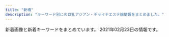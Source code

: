 ```yaml
---
title: "新橋"
description: "キーワード別にの巨乳アジアン・チャイナエステ嬢情報をまとめました。"
---
```


新着画像と新着キーワードをまとめています。
2021年02月23日の情報です。

<DmmAffiliateIns />
<KeywordTable
  shops={
    [
    {
        "img_links": [
            "http://romantic-est.com/images/cg05.jpg",
            "http://romantic-est.com/images/cg01.jpg",
            "http://romantic-est.com/images/sys02.jpg",
            "http://romantic-est.com/images/sys01.jpg",
            "http://romantic-est.com/images/cg02.jpg",
            "http://romantic-est.com/images/trigger.jpg",
            "http://romantic-est.com/images/cg032.jpg",
            "http://romantic-est.com/images/con03.jpg",
            "http://romantic-est.com/images/mainvisual_01.jpg",
            "http://romantic-est.com/images/icon_new.png",
            "http://romantic-est.com/images/cg021.jpg",
            "http://romantic-est.com/images/cg06.jpg",
            "http://romantic-est.com/images/cg04.jpg",
            "http://romantic-est.com/images/cg031.jpg",
            "http://romantic-est.com/images/sw_home.png",
            "http://romantic-est.com/images/mainvisual_01_s.jpg",
            "http://romantic-est.com/images/cg011.jpg",
            "http://romantic-est.com/images/sys03.jpg",
            "http://romantic-est.com/images/cg03.jpg",
            "http://romantic-est.com/images/mainvisual_02.jpg",
            "http://romantic-est.com/images/cg041.jpg",
            "http://romantic-est.com/images/req_03.jpg",
            "http://romantic-est.com/images/head_interior.jpg",
            "http://romantic-est.com/images/head_therapist.jpg",
            "http://romantic-est.com/images/mainvisual_02_s.jpg",
            "http://romantic-est.com/images/con01.jpg",
            "http://romantic-est.com/images/con02.jpg",
            "http://romantic-est.com/images/sw_tel.png"
        ],
        "keywords": {},
        "station": "JR\u65b0\u6a4b\u99c5\u70cf\u68ee\u53e3",
        "url": "http://romantic-est.com/",
        "name": "\u30a2\u30ea\u30b9 Aroma \u65b0\u6a4b\u5e97"
    },
    {
        "keywords": {
            "84": 8,
            "86": 20,
            "88": 2,
            "90": 7,
            "85": 13,
            "\u80f8": 1
        },
        "url": "http://es-leon.link/",
        "name": "LEON",
        "station": "JR\u65b0\u6a4b\u99c5\u70cf\u68ee\u53e3",
        "img_links": [
            "http://es-leon.link/images/guide2.png",
            "http://es-leon.link/images/lineline.png",
            "http://es-leon.link/photos/sites/45/2021/01/2021012715354091.jpg",
            "http://es-leon.link/images/img_info.jpg",
            "http://es-leon.link/photos/sites/45/2020/10/2020102507503499.jpg",
            "http://es-leon.link/photos/sites/45/2020/10/2020100103205050.jpg",
            "http://es-leon.link/photos/sites/45/2021/01/2021010815022674.jpg",
            "http://es-leon.link/photos/sites/45/2021/02/202102041538347.jpg",
            "http://es-leon.link/photos/sites/45/2021/02/2021020501101626.jpg",
            "http://es-leon.link/images/slider04.jpg",
            "http://es-leon.link/photos/sites/45/2020/10/202010010328436.jpg",
            "http://es-leon.link/images/pagetop.jpg",
            "http://es-leon.link/photos/sites/45/2020/10/2020102507510838.jpg",
            "http://es-leon.link/photos/sites/45/2020/11/2020110919593136.jpg",
            "http://es-leon.link/images/nav_link03_no.png",
            "http://es-leon.link/photos/sites/45/2020/10/2020100103240526.jpg",
            "http://es-leon.link/photos/sites/45/2021/02/2021020501134964.jpg",
            "http://es-leon.link/photos/sites/45/2021/02/2021020501094315.jpg",
            "http://es-leon.link/photos/sites/45/2021/01/2021010815020621.jpg",
            "http://es-leon.link/photos/sites/45/2020/10/2020101318404076.jpg",
            "http://es-leon.link/images/slider03.jpg",
            "http://es-leon.link/images/nav_link04_no.png",
            "http://es-leon.link/photos/sites/45/2021/02/2021021014235421.jpg",
            "http://es-leon.link/photos/sites/45/2020/11/2020110919573849.jpg",
            "http://es-leon.link/photos/sites/45/2021/02/2021022305350471.jpg",
            "http://es-leon.link/images/slider01.jpg",
            "http://es-leon.link/photos/sites/45/2020/10/2020101318294854.jpg",
            "http://es-leon.link/photos/sites/45/2021/01/2021012715504278.jpg",
            "http://es-leon.link/images/guide4.jpg",
            "http://es-leon.link/photos/sites/45/2021/01/2021012704390070.jpg",
            "http://es-leon.link/photos/sites/45/2021/02/2021020501152788.jpg",
            "http://es-leon.link/images/guide1.png",
            "http://es-leon.link/images/guide7.jpg",
            "http://es-leon.link/images/header.png",
            "http://es-leon.link/photos/sites/45/2021/02/2021022104363398.jpg",
            "http://es-leon.link/photos/sites/45/2020/10/2020101205422328.jpg",
            "http://es-leon.link/photos/sites/45/2021/02/2021020415381681.jpg",
            "http://es-leon.link/photos/sites/45/2020/10/2020102507501385.jpg",
            "http://es-leon.link/photos/sites/45/2020/10/2020101318405051.jpg",
            "http://es-leon.link/photos/sites/45/2020/11/2020110919590942.jpg",
            "http://es-leon.link/photos/sites/45/2021/01/2021013015574893.jpg",
            "http://es-leon.link/photos/sites/45/2020/10/2020101205420372.jpg",
            "http://es-leon.link/photos/sites/45/2020/10/2020100103284496.jpg",
            "http://es-leon.link/photos/sites/45/2021/02/2021020501110069.jpg",
            "http://es-leon.link/photos/sites/45/2020/10/2020101205424345.jpg",
            "http://es-leon.link/photos/sites/45/2021/02/2021021420105484.jpg",
            "http://es-leon.link/photos/sites/45/2021/02/2021021221211099.jpg",
            "http://es-leon.link/images/nav_link07_no.png",
            "http://es-leon.link/photos/sites/45/2021/01/2021013016413450.jpg",
            "http://es-leon.link/images/profile.png",
            "http://es-leon.link/images/slider00.jpg",
            "http://es-leon.link/photos/sites/45/2021/02/2021021702511831.jpg",
            "http://es-leon.link/photos/sites/45/2020/10/2020100103240520.jpg",
            "http://es-leon.link/photos/sites/45/2020/10/2020102507495672.jpg",
            "http://es-leon.link/photos/sites/45/2021/02/2021021014143053.jpg",
            "http://es-leon.link/photos/sites/45/2020/11/2020110919583922.jpg",
            "http://es-leon.link/photos/sites/45/2021/01/202101191348045.jpg",
            "http://es-leon.link/photos/sites/45/2021/01/2021012518580693.jpg",
            "http://es-leon.link/images/guide2.jpg",
            "http://es-leon.link/images/guide8.jpg",
            "http://es-leon.link/photos/sites/45/2020/10/2020101318300043.jpg",
            "http://es-leon.link/photos/sites/45/2020/10/2020101318402898.jpg",
            "http://es-leon.link/photos/sites/45/2021/02/202102101425157.jpg",
            "http://es-leon.link/photos/sites/45/2021/02/2021020415385687.jpg",
            "http://es-leon.link/images/guide5.jpg",
            "http://es-leon.link/images/slider02.jpg",
            "http://es-leon.link/photos/sites/45/2021/02/2021021420101999.jpg",
            "http://es-leon.link/photos/sites/45/2020/10/2020101404192576.jpg",
            "http://es-leon.link/images/guide3.jpg",
            "http://es-leon.link/images/guide1.jpg",
            "http://es-leon.link/images/card.png",
            "http://es-leon.link/photos/sites/45/2020/11/2020111904152242.jpg",
            "http://es-leon.link/photos/sites/45/2020/10/2020100103205186.jpg",
            "http://es-leon.link/photos/sites/45/2020/10/2020100103205130.jpg",
            "http://es-leon.link/images/nav_link02_no.png",
            "http://es-leon.link/photos/sites/45/2020/10/2020100103034891.jpg",
            "http://es-leon.link/images/qr.png",
            "http://es-leon.link/images/guide6.jpg",
            "http://es-leon.link/images/nav_link05_no.png",
            "http://es-leon.link/images/nav_link06_no.png",
            "http://es-leon.link/photos/sites/45/2021/02/2021021918385811.jpg",
            "http://es-leon.link/images/nav_link01_no.png",
            "http://es-leon.link/photos/sites/45/2020/10/2020102507504664.jpg",
            "http://es-leon.link/photos/sites/45/2020/11/2020110919595348.jpg",
            "http://es-leon.link/photos/sites/45/2021/02/2021021420094924.jpg"
        ]
    },
    {
        "url": "http://kokoro-spa.info/",
        "img_links": [
            "http://kokoro-spa.info/img/ttl_info.png",
            "http://kokoro-spa.info/img/shop/no-pic.jpg",
            "http://kokoro-spa.info/img/ttl_news.png",
            "http://kokoro-spa.info/img/pickup.jpg",
            "http://kokoro-spa.info/img/qrcode.png",
            "http://kokoro-spa.info/img/shop/kanban.jpg",
            "http://kokoro-spa.info/img/slider/2.jpg"
        ],
        "keywords": {},
        "station": "JR\u65b0\u6a4b\u99c5\u70cf\u68ee\u53e3",
        "name": "\u672a\u6765"
    },
    {
        "url": "https://aroma-queen.work/",
        "station": "JR\u65b0\u6a4b\u99c5\u70cf\u68ee\u53e3",
        "keywords": {
            "\u30bb\u30af\u30b7\u30fc": 1,
            "F": 1,
            "\u80f8": 2,
            "D": 5,
            "E": 6,
            "\u4e73": 3
        },
        "name": "Aroma Coco8",
        "img_links": [
            "https://aroma-queen.work/images/st/st_kiki_1.jpg",
            "https://aroma-queen.work/images/st/st_mai_1.jpg",
            "https://aroma-queen.work/images/st/st_joy.jpg",
            "https://aroma-queen.work/images/st/st_ami_2.jpg",
            "https://aroma-queen.work/images/week_campaign.jpg",
            "https://aroma-queen.work/images/st/st_kei.jpg",
            "https://aroma-queen.work/images/st/st_14_1.jpg",
            "https://aroma-queen.work/images/st/st_ryuu_2.jpg",
            "https://aroma-queen.work/images/st/st_rinda_6.jpg",
            "https://aroma-queen.work/images/st/st_rei.jpg",
            "https://aroma-queen.work/images/top2.png",
            "https://aroma-queen.work/images/st/st_emi_1.jpg",
            "https://aroma-queen.work/images/st/st_get_3.jpg",
            "https://aroma-queen.work/images/st/st_kou2.jpg",
            "https://aroma-queen.work/images/st/st_sofea_2.jpg",
            "https://aroma-queen.work/images/st/st_aiko_1.jpg",
            "https://aroma-queen.work/images/st/st_rinda_2.jpg",
            "https://aroma-queen.work/images/st/st_chiba_2.jpg",
            "https://aroma-queen.work/images/st/st_jasmine_1.jpg",
            "https://aroma-queen.work/images/st/st_bibi_2.jpg",
            "https://aroma-queen.work/images/st/st_jj_1.jpg",
            "https://aroma-queen.work/images/st/st_mayumi_1.jpg",
            "https://aroma-queen.work/images/st/st_koko.jpg",
            "https://aroma-queen.work/images/st/st_get_1.jpg",
            "https://aroma-queen.work/images/st/st_7_1.jpg",
            "https://aroma-queen.work/images/st/st_dan_1.jpg",
            "https://aroma-queen.work/images/st/st_minto_1.jpg",
            "https://aroma-queen.work/images/st/st_ai1.jpg",
            "https://aroma-queen.work/images/st/st_kiki2.jpg",
            "https://aroma-queen.work/images/st/st_20.jpg",
            "https://aroma-queen.work/images/st/st_cindy.jpg",
            "https://aroma-queen.work/images/st/st_yuri.jpg",
            "https://aroma-queen.work/images/st/st_aiko_2.jpg",
            "https://aroma-queen.work/images/st/st_nuna3.jpg",
            "https://aroma-queen.work/images/st/st_21.jpg",
            "https://aroma-queen.work/images/st/st_jenny2.jpg",
            "https://aroma-queen.work/images/st/st_cake_1.jpg",
            "https://aroma-queen.work/images/st/st_honey_1.jpg",
            "https://aroma-queen.work/images/st/st_rei_2.jpg",
            "https://aroma-queen.work/images/st/st_bibi.jpg",
            "https://aroma-queen.work/images/st/st_mimi_1.jpg",
            "https://aroma-queen.work/images/st/st_yuyu.jpg",
            "https://aroma-queen.work/images/st/st_eri.jpg",
            "https://aroma-queen.work/images/st/st_pink_3.jpg",
            "https://aroma-queen.work/images/st/st_jenny.jpg",
            "https://aroma-queen.work/images/st/st_lucy_3.jpg",
            "https://aroma-queen.work/images/st/st_.jpg",
            "https://aroma-queen.work/images/st/st_saya_0.jpg",
            "https://aroma-queen.work/images/st/st_sasa_3.jpg",
            "https://aroma-queen.work/images/st/st_5_3.jpg",
            "https://aroma-queen.work/images/st/st_saya_1.jpg",
            "https://aroma-queen.work/images/st/st_nina_3.jpg",
            "https://aroma-queen.work/images/st/st_nana_1.jpg",
            "https://aroma-queen.work/images/st/st_ou_2.jpg",
            "https://aroma-queen.work/images/st/st_min_4.jpg",
            "https://aroma-queen.work/images/st/st_25.jpg",
            "https://aroma-queen.work/images/st/st_sakura_1.jpg",
            "https://aroma-queen.work/images/st/st_17.jpg",
            "https://aroma-queen.work/images/st/st_kaori_2.jpg",
            "https://aroma-queen.work/images/st/st_13.jpg",
            "https://aroma-queen.work/images/st/st_anan.jpg",
            "https://aroma-queen.work/images/st/st_aya_1.jpg",
            "https://aroma-queen.work/images/st/st_16_1.jpg",
            "https://aroma-queen.work/images/st/st_hara3.jpg",
            "https://aroma-queen.work/images/st/st_angel_3.jpg",
            "https://aroma-queen.work/images/st/st_aya.jpg",
            "https://aroma-queen.work/images/st/st_rei_1.jpg",
            "https://aroma-queen.work/images/st/st_5_2.jpg",
            "https://aroma-queen.work/images/st/st_yuri_2.jpg",
            "https://aroma-queen.work/images/st/st_maya_1.jpg",
            "https://aroma-queen.work/images/st/st_pink_1.jpg",
            "https://aroma-queen.work/images/st/st_shizuka_1.jpg",
            "https://aroma-queen.work/images/st/st_risa_1.jpg",
            "https://aroma-queen.work/images/st/st_rinda_1.jpg",
            "https://aroma-queen.work/images/st/st_coco_1.jpg",
            "https://aroma-queen.work/images/st/st_ai.jpg",
            "https://aroma-queen.work/images/st/st_sayuri_2.jpg",
            "https://aroma-queen.work/images/st/st_mirror_2.jpg",
            "https://aroma-queen.work/images/st/st_rena_2.jpg",
            "https://aroma-queen.work/images/st/st_emi.jpg",
            "https://aroma-queen.work/images/st/st_18.jpg",
            "https://aroma-queen.work/images/st/st_kaori_1.jpg",
            "https://aroma-queen.work/images/st/st_yuri_3.jpg",
            "https://aroma-queen.work/images/st/st_huxa.jpg",
            "https://aroma-queen.work/images/st/st_bibi_1.jpg",
            "https://aroma-queen.work/images/st/st_gei.jpg",
            "https://aroma-queen.work/images/st/st_joy_1.jpg",
            "https://aroma-queen.work/images/st/st_hara.jpg",
            "https://aroma-queen.work/images/st/st_hana_2.jpg",
            "https://aroma-queen.work/images/st/st_angel_2.jpg",
            "https://aroma-queen.work/images/st/st_sayuri_1.jpg",
            "https://aroma-queen.work/images/st/st_aigo.jpg",
            "https://aroma-queen.work/images/st/st_pink_2.jpg",
            "https://aroma-queen.work/images/st/st_mayumi_2.jpg",
            "https://aroma-queen.work/images/st/st_hana_1.jpg",
            "https://aroma-queen.work/images/st/st_koko_1.jpg",
            "https://aroma-queen.work/images/st/st_kou1.jpg",
            "https://aroma-queen.work/images/st/st_saya_2.jpg",
            "https://aroma-queen.work/images/st/st_chiba_1.jpg",
            "https://aroma-queen.work/images/st/st_jerry.jpg",
            "https://aroma-queen.work/images/top_campaign_spring.jpg",
            "https://aroma-queen.work/images/st/st_19.jpg",
            "https://aroma-queen.work/images/st/st_nan.jpg",
            "https://aroma-queen.work/images/top_campaign_dec.jpg",
            "https://aroma-queen.work/images/st/st_chiba_4.jpg",
            "https://aroma-queen.work/images/st/st_nuna.jpg",
            "https://aroma-queen.work/images/st/st_hara2.jpg",
            "https://aroma-queen.work/images/st/st_22.jpg",
            "https://aroma-queen.work/images/st/st_ai_1.jpg",
            "https://aroma-queen.work/images/st/st_min_2.jpg",
            "https://aroma-queen.work/images/st/st_koy_2.jpg",
            "https://aroma-queen.work/images/st/st_rei_3.jpg",
            "https://aroma-queen.work/images/st/st_dan_2.jpg",
            "https://aroma-queen.work/images/st/st_four1.jpg",
            "https://aroma-queen.work/images/st/st_10_1.jpg",
            "https://aroma-queen.work/images/st/st_nori.jpg",
            "https://aroma-queen.work/images/st/st_ou_1.jpg",
            "https://aroma-queen.work/images/st/st_party_2.jpg",
            "https://aroma-queen.work/images/st/st_nami_1.jpg",
            "https://aroma-queen.work/images/st/st_mirror_3.jpg",
            "https://aroma-queen.work/images/st/st_5_1.jpg",
            "https://aroma-queen.work/images/st/st_joy_2.jpg",
            "https://aroma-queen.work/images/top.png",
            "https://aroma-queen.work/images/st/st_ou_3.jpg"
        ]
    },
    {
        "station": "JR\u7530\u753a\u99c5\u897f\u53e3",
        "img_links": [
            "http://shiawase.mssg.jp/images/top/top_02.jpg",
            "http://shiawase.mssg.jp/images/gallery/gallery_top.jpg",
            "http://shiawase.mssg.jp/images/system/syatem_302.jpg",
            "http://shiawase.mssg.jp/images/gallery/gallery_402.jpg",
            "http://shiawase.mssg.jp/images/gallery/gallery_101.jpg",
            "http://shiawase.mssg.jp/images/gallery/gallery_404.jpg",
            "http://shiawase.mssg.jp/images/staff/sta_0z4.jpg",
            "http://shiawase.mssg.jp/images/staff_image/staff_d06.jpg",
            "http://shiawase.mssg.jp/images/top/top_04.jpg",
            "http://shiawase.mssg.jp/images/staff_image/staff_d04b.jpg",
            "http://shiawase.mssg.jp/images/staff_one/staff_one_02.jpg",
            "http://shiawase.mssg.jp/images/staff_image/staff_d01a.jpg",
            "http://shiawase.mssg.jp/images/staff_one/staff_one_04.jpg",
            "http://shiawase.mssg.jp/images/staff/sta_0z12.jpg",
            "http://shiawase.mssg.jp/images/home/top_qp.jpg",
            "http://shiawase.mssg.jp/images/staff_one/staff_one_01.jpg",
            "http://shiawase.mssg.jp/images/staff_image/staff_d02.jpg",
            "http://shiawase.mssg.jp/images/top/top_03.jpg",
            "http://shiawase.mssg.jp/images/gallery/gallery_104.jpg",
            "http://shiawase.mssg.jp/images/staff_image/staff_d08b.jpg",
            "http://shiawase.mssg.jp/images/top/top_01.jpg",
            "http://shiawase.mssg.jp/images/system/syatem_303.jpg",
            "http://shiawase.mssg.jp/images/staff_image/staff_d03.jpg",
            "http://shiawase.mssg.jp/images/home/index_03.jpg",
            "http://shiawase.mssg.jp/images/home/index_04.jpg",
            "http://shiawase.mssg.jp/images/staff/sta_0z9.jpg",
            "http://shiawase.mssg.jp/images/staff_image/staff_d01b.jpg",
            "http://shiawase.mssg.jp/images/gallery/gallery_401.jpg",
            "http://shiawase.mssg.jp/images/staff_image/staff_d07.jpg",
            "http://shiawase.mssg.jp/images/staff/sta_06.jpg",
            "http://shiawase.mssg.jp/images/home/index_qup.jpg",
            "http://shiawase.mssg.jp/images/home/index_page_top.jpg",
            "http://shiawase.mssg.jp/images/gallery/gallery_103.jpg",
            "http://shiawase.mssg.jp/images/staff/sta_023.jpg",
            "http://shiawase.mssg.jp/images/staff_one/staff_one_03.jpg",
            "http://shiawase.mssg.jp/images/staff_image/staff_d05b.jpg",
            "http://shiawase.mssg.jp/images/staff/sta_01.jpg",
            "http://shiawase.mssg.jp/images/staff/sta_0z2.jpg",
            "http://shiawase.mssg.jp/images/staff/sta_03.jpg",
            "http://shiawase.mssg.jp/images/gallery/gallery_102.jpg",
            "http://shiawase.mssg.jp/images/staff/sta_08.jpg",
            "http://shiawase.mssg.jp/images/staff/sta_04.jpg",
            "http://shiawase.mssg.jp/images/staff/sta_021.jpg",
            "http://shiawase.mssg.jp/images/staff_one/staff_one_05.jpg",
            "http://shiawase.mssg.jp/images/staff_image/staff_d05a.jpg",
            "http://shiawase.mssg.jp/images/staff_image/staff_d04c.jpg",
            "http://shiawase.mssg.jp/images/home/QR.png",
            "http://shiawase.mssg.jp/images/staff_one/staff_one_07.png",
            "http://shiawase.mssg.jp/images/staff_image/staff_d08a.jpg",
            "http://shiawase.mssg.jp/images/top/top_08.png",
            "http://shiawase.mssg.jp/images/staff/staff_top.jpg",
            "http://shiawase.mssg.jp/images/gallery/gallery_403.jpg",
            "http://shiawase.mssg.jp/images/home/index_tel.jpg",
            "http://shiawase.mssg.jp/images/staff/sta_010.jpg",
            "http://shiawase.mssg.jp/images/top/top_06.jpg",
            "http://shiawase.mssg.jp/images/system/syatem_301.jpg",
            "http://shiawase.mssg.jp/images/top/top_05.jpg",
            "http://shiawase.mssg.jp/images/staff_image/staff_d02b.jpg",
            "http://shiawase.mssg.jp/images/staff_one/staff_one_08.png",
            "http://shiawase.mssg.jp/images/staff/sta_0z8.jpg",
            "http://shiawase.mssg.jp/images/staff_one/staff_one_top.jpg",
            "http://shiawase.mssg.jp/images/gallery/gallery_01.jpg",
            "http://shiawase.mssg.jp/images/staff_image/staff_d04.jpg"
        ],
        "url": "http://shiawase.mssg.jp/",
        "name": "\u3057\u3042\u308f\u305b\uff5eSHIAWASE\uff5e",
        "keywords": {}
    },
    {
        "keywords": {
            "C": 15,
            "D": 38,
            "E": 8
        },
        "url": "https://hamamatsucho-mensesthe.net/",
        "img_links": [
            "https://hamamatsucho-mensesthe.net/wp/wp-content/uploads/2019/10/eri-150x150.jpg",
            "https://hamamatsucho-mensesthe.net/wp/wp-content/uploads/2019/07/587590BB-96D0-4887-BE26-3B1413FF7283-150x150.jpeg",
            "https://hamamatsucho-mensesthe.net/wp/wp-content/uploads/2020/10/aki-150x150.jpg",
            "https://hamamatsucho-mensesthe.net/icon/google_plus.png",
            "https://hamamatsucho-mensesthe.net/staff/top/mitsuki-s1.jpg",
            "https://hamamatsucho-mensesthe.net/wp/wp-content/uploads/2020/02/stand-by.jpg",
            "https://hamamatsucho-mensesthe.net/wp/icon/line.png",
            "https://hamamatsucho-mensesthe.net/wp/icon/twitter.png",
            "https://hamamatsucho-mensesthe.net/wp/wp-content/uploads/2020/01/emi-l1.jpg",
            "https://hamamatsucho-mensesthe.net/wp/icon/facebook.png",
            "https://hamamatsucho-mensesthe.net/images/footer-r.png",
            "https://hamamatsucho-mensesthe.net/wp/wp-content/uploads/2021/01/yuna.jpg",
            "https://hamamatsucho-mensesthe.net/icon/line.png",
            "https://hamamatsucho-mensesthe.net/wp/images/clear.png",
            "https://hamamatsucho-mensesthe.net/wp/wp-content/uploads/2020/11/urara.jpg",
            "https://hamamatsucho-mensesthe.net/icon/facebook.png",
            "https://hamamatsucho-mensesthe.net/link/mens-esthe.png",
            "https://hamamatsucho-mensesthe.net/wp/wp-content/uploads/2020/09/rin.jpg",
            "https://hamamatsucho-mensesthe.net/wp/images/top3.jpg",
            "https://hamamatsucho-mensesthe.net/room/room-l2.jpg",
            "https://hamamatsucho-mensesthe.net/wp/images/top2.jpg",
            "https://hamamatsucho-mensesthe.net/staff/top/miyu-s1.jpg",
            "https://hamamatsucho-mensesthe.net/staff/top/yuna-s1.jpg",
            "https://hamamatsucho-mensesthe.net/wp/images/mensesthe.jpg",
            "https://hamamatsucho-mensesthe.net/images/clear.png",
            "https://hamamatsucho-mensesthe.net/staff/top/nao-s1.jpg",
            "https://hamamatsucho-mensesthe.net/wp/wp-content/uploads/2020/01/nao.jpg",
            "https://hamamatsucho-mensesthe.net/icon/twitter.png",
            "https://hamamatsucho-mensesthe.net/wp/wp-content/uploads/2020/08/ayaka.jpg",
            "https://hamamatsucho-mensesthe.net/images/footer-l.png",
            "https://hamamatsucho-mensesthe.net/room/room-l4.jpg",
            "https://hamamatsucho-mensesthe.net/staff/top/aki-s1.jpg",
            "https://hamamatsucho-mensesthe.net/wp/wp-content/uploads/2019/05/rin-150x150.jpg",
            "https://hamamatsucho-mensesthe.net/room/room-l5.jpg",
            "https://hamamatsucho-mensesthe.net/wp/wp-content/uploads/2020/01/mitsuki.jpg",
            "https://hamamatsucho-mensesthe.net/wp/wp-content/uploads/2020/02/1714CAA8-3D57-4009-AB72-F5A8E6B60310.jpeg",
            "https://hamamatsucho-mensesthe.net/room/room-l6.jpg",
            "https://hamamatsucho-mensesthe.net/staff/top/ayaka-s1.jpg",
            "https://hamamatsucho-mensesthe.net/wp/icon/google_plus.png",
            "https://hamamatsucho-mensesthe.net/staff/top/emi-s1.jpg",
            "https://hamamatsucho-mensesthe.net/wp/images/top1.jpg",
            "https://hamamatsucho-mensesthe.net/staff/top/rin-s1.jpg",
            "https://hamamatsucho-mensesthe.net/wp/wp-content/uploads/2019/07/0677E994-1DBF-4E0E-AB70-7CA5C034B140-150x150.jpeg",
            "https://hamamatsucho-mensesthe.net/wp/wp-content/uploads/2020/01/misaki-l2.jpg",
            "https://hamamatsucho-mensesthe.net/room/room-l1.jpg",
            "https://hamamatsucho-mensesthe.net/images/flower.png",
            "https://hamamatsucho-mensesthe.net/room/room-l3.jpg"
        ],
        "name": "SERA",
        "station": "JR\u6d5c\u677e\u753a\u99c5\u5317\u53e3"
    },
    {
        "name": "Oriental Spa",
        "img_links": [
            "https://hamamatsucho-mensesthe.com/2017/10/08/ruru-s1.jpg",
            "https://hamamatsucho-mensesthe.com/miyuki01.png",
            "https://hamamatsucho-mensesthe.com/menu/friend.png",
            "https://hamamatsucho-mensesthe.com/button/staff.png",
            "https://hamamatsucho-mensesthe.com/room/esthe2.jpg",
            "https://hamamatsucho-mensesthe.com/staff2/wp-content/uploads/2020/11/yuyu03.png",
            "https://hamamatsucho-mensesthe.com/room/1.jpg",
            "https://hamamatsucho-mensesthe.com/images/header3.png",
            "https://hamamatsucho-mensesthe.com/menu/gallery.png",
            "https://hamamatsucho-mensesthe.com/staff2/wp-content/uploads/2020/01/ai01.png",
            "https://hamamatsucho-mensesthe.com/icon/facebook.png",
            "https://hamamatsucho-mensesthe.com/staff2/wp-content/uploads/2020/11/momo02.png",
            "https://hamamatsucho-mensesthe.com/images/footer-l.png",
            "https://hamamatsucho-mensesthe.com/images/main-sp.jpg",
            "https://hamamatsucho-mensesthe.com/menu/info.png",
            "https://hamamatsucho-mensesthe.com/staff/yoko-s1.jpg",
            "https://hamamatsucho-mensesthe.com/room/4.jpg",
            "https://hamamatsucho-mensesthe.com/images/flower.png",
            "https://hamamatsucho-mensesthe.com/2018/06/12/yoko-s1.jpg",
            "https://hamamatsucho-mensesthe.com/staff/koko-s1.jpg",
            "https://hamamatsucho-mensesthe.com/staff/arisa-s1.jpg",
            "https://hamamatsucho-mensesthe.com/staff/yuyu-l1.jpg",
            "https://hamamatsucho-mensesthe.com/images/footer-r.png",
            "https://hamamatsucho-mensesthe.com/staff2/wp-content/uploads/2019/12/nanami02-2.png",
            "https://hamamatsucho-mensesthe.com/icon/google_plus.png",
            "https://hamamatsucho-mensesthe.com/staff2/wp-content/uploads/2020/02/yaya02.png",
            "https://hamamatsucho-mensesthe.com/staff/nana-s1.jpg",
            "https://hamamatsucho-mensesthe.com/2018/03/02/anna-s1.jpg",
            "https://hamamatsucho-mensesthe.com/staff/yuyu-s1.jpg",
            "https://hamamatsucho-mensesthe.com/button/sche.png",
            "https://hamamatsucho-mensesthe.com/room/esthe3.jpg",
            "https://hamamatsucho-mensesthe.com/icon/twitter.png",
            "https://hamamatsucho-mensesthe.com/menu/home.png",
            "https://hamamatsucho-mensesthe.com/icon/line.png",
            "https://hamamatsucho-mensesthe.com/2018/06/08/hana-s2.jpg",
            "https://hamamatsucho-mensesthe.com/staff/arisa-l1.jpg",
            "https://hamamatsucho-mensesthe.com/room/esthe1.jpg",
            "https://hamamatsucho-mensesthe.com/staff2/wp-content/uploads/2019/12/yuki22-1.png",
            "https://hamamatsucho-mensesthe.com/2018/11/23/arisa-s1.jpg",
            "https://hamamatsucho-mensesthe.com/staff/yoko-l1.jpg",
            "https://hamamatsucho-mensesthe.com/room/3.jpg",
            "https://hamamatsucho-mensesthe.com/menu/sche.png",
            "https://hamamatsucho-mensesthe.com/images/main1.jpg",
            "https://hamamatsucho-mensesthe.com/staff/koko-l1.jpg",
            "https://hamamatsucho-mensesthe.com/room/2.jpg",
            "https://hamamatsucho-mensesthe.com/staff2/wp-content/uploads/2019/12/haru-1.png",
            "https://hamamatsucho-mensesthe.com/staff2/wp-content/uploads/2020/11/siruet.png",
            "https://hamamatsucho-mensesthe.com/staff/nana-l1.jpg",
            "https://hamamatsucho-mensesthe.com/kumi2.jpg",
            "https://hamamatsucho-mensesthe.com/staff2/wp-content/uploads/2021/02/ayaka01.png",
            "https://hamamatsucho-mensesthe.com/staff2/wp-content/uploads/2021/01/maki05.png",
            "https://hamamatsucho-mensesthe.com/2018/12/21/yuyu-s1.jpg",
            "https://hamamatsucho-mensesthe.com/kumi1.jpg",
            "https://hamamatsucho-mensesthe.com/images/clear.png",
            "https://hamamatsucho-mensesthe.com/button/home.png",
            "https://hamamatsucho-mensesthe.com/2018/12/21/koko-s1.jpg"
        ],
        "keywords": {
            "E": 1,
            "D": 4,
            "F": 3
        },
        "station": "JR\u6d5c\u677e\u753a\u99c5\u5317\u53e3",
        "url": "https://hamamatsucho-mensesthe.com/"
    },
    {
        "url": "https://hamamatsucho-esthe.work/",
        "keywords": {
            "F": 10,
            "C": 10,
            "E": 5
        },
        "name": "Artemis",
        "station": "JR\u6d5c\u677e\u753a\u99c5\u5317\u53e3",
        "img_links": [
            "https://hamamatsucho-esthe.work/2018/09/10/misa-s1.jpg",
            "https://hamamatsucho-esthe.work/menu/friend.png",
            "https://hamamatsucho-esthe.work/images/clear.png",
            "https://hamamatsucho-esthe.work/staff/maki-s1.jpg",
            "https://hamamatsucho-esthe.work/icon/facebook.png",
            "https://hamamatsucho-esthe.work/room/2-l.jpg",
            "https://hamamatsucho-esthe.work/menu/blog.png",
            "https://hamamatsucho-esthe.work/room/4-s.jpg",
            "https://hamamatsucho-esthe.work/icon/line.png",
            "https://hamamatsucho-esthe.work/images/footer-r.png",
            "https://hamamatsucho-esthe.work/staff/nanami-s1.jpg",
            "https://hamamatsucho-esthe.work/staff/sora-s1.jpg",
            "https://hamamatsucho-esthe.work/icon/twitter.png",
            "https://hamamatsucho-esthe.work/staff/riko-s1.jpg",
            "https://hamamatsucho-esthe.work/staff/yuki-l1.jpg",
            "https://hamamatsucho-esthe.work/button/blog.png",
            "https://hamamatsucho-esthe.work/2019/11/05/nanami-s1.jpg",
            "https://hamamatsucho-esthe.work/2020/11/06/momo-s1.jpg",
            "https://hamamatsucho-esthe.work/2019/06/14/riri-s1.jpg",
            "https://hamamatsucho-esthe.work/2019/01/14/emi-s1.jpg",
            "https://hamamatsucho-esthe.work/room/4-l.jpg",
            "https://hamamatsucho-esthe.work/staff/momo-s1.jpg",
            "https://hamamatsucho-esthe.work/room/esthe1.jpg",
            "https://hamamatsucho-esthe.work/menu/info.png",
            "https://hamamatsucho-esthe.work/staff/nanami-l1.jpg",
            "https://hamamatsucho-esthe.work/menu/gallery.png",
            "https://hamamatsucho-esthe.work/room/1-s.jpg",
            "https://hamamatsucho-esthe.work/2018/11/09/kana-s1.jpg",
            "https://hamamatsucho-esthe.work/icon/google_plus.png",
            "https://hamamatsucho-esthe.work/2018/09/10/sora-s1.jpg",
            "https://hamamatsucho-esthe.work/room/3-l.jpg",
            "https://hamamatsucho-esthe.work/staff/momo-l1.jpg",
            "https://hamamatsucho-esthe.work/images/flower.png",
            "https://hamamatsucho-esthe.work/room/1-l.jpg",
            "https://hamamatsucho-esthe.work/room/3-s.jpg",
            "https://hamamatsucho-esthe.work/menu/home.png",
            "https://hamamatsucho-esthe.work/images/qrcode.png",
            "https://hamamatsucho-esthe.work/2019/05/25/koko-s1.jpg",
            "https://hamamatsucho-esthe.work/staff/sora-l1.jpg",
            "https://hamamatsucho-esthe.work/images/main1.jpg",
            "https://hamamatsucho-esthe.work/button/staff.png",
            "https://hamamatsucho-esthe.work/2018/12/26/sayaka-s1.jpg",
            "https://hamamatsucho-esthe.work/button/home.png",
            "https://hamamatsucho-esthe.work/room/esthe2.jpg",
            "https://hamamatsucho-esthe.work/2020/07/30/maki-s1.jpg",
            "https://hamamatsucho-esthe.work/2019/05/25/riko-s1.jpg",
            "https://hamamatsucho-esthe.work/room/esthe3.jpg",
            "https://hamamatsucho-esthe.work/images/footer-l.png",
            "https://hamamatsucho-esthe.work/room/2-s.jpg",
            "https://hamamatsucho-esthe.work/staff/maki-l1.jpg",
            "https://hamamatsucho-esthe.work/images/main-sp.jpg",
            "https://hamamatsucho-esthe.work/staff/yuki-s1.jpg",
            "https://hamamatsucho-esthe.work/2020/01/05/yuki-s1.jpg"
        ]
    },
    {
        "keywords": {
            "86": 2,
            "85": 2,
            "D": 4
        },
        "name": "\u7b11\u9854",
        "station": "JR\u65b0\u6a4b\u99c5\u70cf\u68ee\u53e3",
        "img_links": [
            "https://egao.tyo.cm/images/side_mobile.jpg",
            "https://egao.tyo.cm/photos/sites/29/2021/02/2021022004462937.jpg",
            "https://egao.tyo.cm/images/link_nav04.jpg",
            "https://egao.tyo.cm/images/side_link.jpg",
            "https://egao.tyo.cm/images/side_tel.jpg",
            "https://egao.tyo.cm/images/top_slider01.jpg",
            "https://egao.tyo.cm/images/link_nav03.jpg",
            "https://egao.tyo.cm/images/link_nav01.jpg",
            "https://egao.tyo.cm/images/info3.jpg",
            "https://egao.tyo.cm/images/sp_top.jpg",
            "https://egao.tyo.cm/images/link_nav02.jpg",
            "https://egao.tyo.cm/photos/sites/29/2021/02/2021022004462688.jpg",
            "https://egao.tyo.cm/images/info1.jpg",
            "https://egao.tyo.cm/images/info2.jpg",
            "https://egao.tyo.cm/images/link_nav07.jpg",
            "https://egao.tyo.cm/images/link_nav06.jpg",
            "https://egao.tyo.cm/images/ico01.png",
            "https://egao.tyo.cm/images/top_slider02.jpg",
            "https://egao.tyo.cm/photos/sites/29/2021/02/2021022004463068.jpg",
            "https://egao.tyo.cm/images/top.png",
            "https://egao.tyo.cm/images/link_nav05.jpg",
            "https://egao.tyo.cm/photos/sites/29/2021/02/2021022004462785.jpg"
        ],
        "url": "https://egao.tyo.cm/"
    },
    {
        "name": "Pandora*\u30d1\u30f3\u30c9\u30e9",
        "keywords": {},
        "url": "http://www.es-tokyo.link",
        "station": "JR\u6d5c\u677e\u753a\u99c5\u5357\u53e3",
        "img_links": [
            "http://www.es-tokyo.link/images/sys1.jpg",
            "http://www.es-tokyo.link/images/9.jpg",
            "http://www.es-tokyo.link/images/27.jpg",
            "http://www.es-tokyo.link/images/25.jpg",
            "http://www.es-tokyo.link/images/23.jpg",
            "http://www.es-tokyo.link/images/b2.jpg",
            "http://www.es-tokyo.link/images/staff_t.jpg",
            "http://www.es-tokyo.link/img/miwa1.jpg",
            "http://www.es-tokyo.link/images/b3.jpg",
            "http://www.es-tokyo.link/img/hikari1.jpg",
            "http://www.es-tokyo.link/images/s1.png",
            "http://www.es-tokyo.link/images/int2.jpg",
            "http://www.es-tokyo.link/images/30.jpg",
            "http://www.es-tokyo.link/img/yui1.jpg",
            "http://www.es-tokyo.link/img/ami1.jpg",
            "http://www.es-tokyo.link/images/newface.jpg",
            "http://www.es-tokyo.link/images/3.jpg",
            "http://www.es-tokyo.link/images/20.jpg",
            "http://www.es-tokyo.link/img/mayu1.jpg",
            "http://www.es-tokyo.link/images/24.jpg",
            "http://www.es-tokyo.link/images/b1.jpg",
            "http://www.es-tokyo.link/img/naomi1.jpg",
            "http://www.es-tokyo.link/img/izumi1.jpg",
            "http://www.es-tokyo.link/img/kaori1.jpg",
            "http://www.es-tokyo.link/img/rin1.jpg",
            "http://www.es-tokyo.link/img/momoko1.jpg",
            "http://www.es-tokyo.link/images/int1.jpg",
            "http://www.es-tokyo.link/img/minami2.jpg",
            "http://www.es-tokyo.link/images/news.jpg",
            "http://www.es-tokyo.link/images/head.jpg",
            "http://www.es-tokyo.link/images/sys2.jpg",
            "http://www.es-tokyo.link/images/31.jpg",
            "http://www.es-tokyo.link/images/interior_t.jpg",
            "http://www.es-tokyo.link/images/tel.jpg",
            "http://www.es-tokyo.link/img/suzu1.jpg",
            "http://www.es-tokyo.link/images/mobile.jpg",
            "http://www.es-tokyo.link/img/minami1.jpg",
            "http://www.es-tokyo.link/img/emili1.jpg",
            "http://www.es-tokyo.link/img/erin1.jpg",
            "http://www.es-tokyo.link/images/22.jpg",
            "http://www.es-tokyo.link/images/19.jpg",
            "http://www.es-tokyo.link/img/izumi2.jpg",
            "http://www.es-tokyo.link/images/32.jpg",
            "http://www.es-tokyo.link/images/5.jpg",
            "http://www.es-tokyo.link/img/erin2.jpg",
            "http://www.es-tokyo.link/images/28.jpg"
        ]
    },
    {
        "name": "\u862d \u990a\u8eab\u9928",
        "station": "JR\u65b0\u6a4b\u99c5\u65e5\u6bd4\u8c37\u53e3",
        "url": "http://heal-arm.com/",
        "keywords": {},
        "img_links": [
            "http://heal-arm.com/media/sites/6/2020/12/1.jpg",
            "http://heal-arm.com/media/sites/6/2020/05/1.jpg",
            "http://heal-arm.com/media/sites/6/2020/05/2-1.jpg",
            "http://heal-arm.com/media/sites/6/2021/01/5569E868-7ACE-4BF2-9F7C-D9B6DD8BCB4A.jpeg",
            "http://heal-arm.com/media/sites/6/2021/01/5569E868-7ACE-4BF2-9F7C-D9B6DD8BCB4A-225x300.jpeg",
            "http://heal-arm.com/media/sites/6/2020/05/favicon.png",
            "http://heal-arm.com/media/sites/6/2020/05/4.jpg",
            "http://heal-arm.com/media/sites/6/2020/05/1-1.jpg",
            "http://heal-arm.com/media/sites/6/2020/05/3.jpg",
            "http://heal-arm.com/media/sites/6/2020/05/3-1.jpg",
            "http://heal-arm.com/media/sites/6/2020/05/2.jpg",
            "http://heal-arm.com/media/sites/6/elementor/thumbs/favicon-p04pr4k6jngsiakzwccm2bkknysbm22i953lrof2dk.png"
        ]
    },
    {
        "keywords": {
            "C": 15
        },
        "url": "http://tamachi-en.link/",
        "station": "JR\u7530\u753a\u99c5\u6771\u53e3",
        "img_links": [
            "http://tamachi-en.link/images/top.jpg",
            "http://tamachi-en.link/images/g1.jpg",
            "http://tamachi-en.link/images/g0.jpg",
            "http://tamachi-en.link/images/g2.jpg",
            "http://tamachi-en.link/images/zi_staff.png",
            "http://tamachi-en.link/images/g3.jpg",
            "http://tamachi-en.link/images/zi_link.png",
            "http://tamachi-en.link/images/mobile.png",
            "http://tamachi-en.link/images/new1.jpg",
            "http://tamachi-en.link/images/g8.jpg",
            "http://tamachi-en.link/images/g4.jpg",
            "http://tamachi-en.link/images/g6.jpg",
            "http://tamachi-en.link/images/g5.jpg"
        ],
        "name": "\u7e01"
    },
    {
        "img_links": [
            "http://yukizhouse00.web.fc2.com/images/portfolio/work-4.jpg",
            "http://yukizhouse00.web.fc2.com/images/slider/slid1.jpg",
            "http://yukizhouse00.web.fc2.com/images/portfolio/work-1.jpg",
            "http://yukizhouse00.web.fc2.com/images/slider/slid2.jpg",
            "http://yukizhouse00.web.fc2.com/images/portfolio/work-6.jpg",
            "http://yukizhouse00.web.fc2.com/images/portfolio/work-2.jpg",
            "http://yukizhouse00.web.fc2.com/images/portfolio/work-3.jpg",
            "http://yukizhouse00.web.fc2.com/images/portfolio/work-5.jpg"
        ],
        "name": "Yuki\u2019s House",
        "url": "http://yukizhouse00.web.fc2.com/",
        "keywords": {},
        "station": "JR\u6d5c\u677e\u753a\u99c5\u5357\u53e3"
    },
    {
        "name": "\u5e78\u305b\u306e\u6642\u9593",
        "station": "JR\u65b0\u6a4b\u99c5\u65e5\u6bd4\u8c37\u53e3",
        "img_links": [
            "http://www.shiawasenojikan.esjp.info/images/tel.jpg",
            "http://www.shiawasenojikan.esjp.info/files/001.jpg",
            "http://www.shiawasenojikan.esjp.info/images/mobile.jpg",
            "http://www.shiawasenojikan.esjp.info/images/interior_t.jpg",
            "http://www.shiawasenojikan.esjp.info/images/link_t.jpg",
            "http://www.shiawasenojikan.esjp.info/images/news.jpg",
            "http://www.shiawasenojikan.esjp.info/images/head.jpg",
            "http://www.shiawasenojikan.esjp.info/images/int2.jpg",
            "http://www.shiawasenojikan.esjp.info/files/009.jpg",
            "http://www.shiawasenojikan.esjp.info/files/003.jpg",
            "http://www.shiawasenojikan.esjp.info/files/010.jpg",
            "http://www.shiawasenojikan.esjp.info/images/sys2.jpg",
            "http://www.shiawasenojikan.esjp.info/images/sys1.jpg",
            "http://www.shiawasenojikan.esjp.info/images/staff_t.jpg",
            "http://www.shiawasenojikan.esjp.info/files/015.jpg"
        ],
        "url": "http://www.shiawasenojikan.esjp.info/",
        "keywords": {
            "86": 1,
            "88": 1,
            "87": 3,
            "D": 5
        }
    },
    {
        "keywords": {},
        "name": "\u6625\u306e\u5bb6",
        "station": "JR\u7530\u753a\u99c5\u6771\u53e3",
        "url": "http://www.k-harunoie.info/",
        "img_links": [
            "http://www.k-harunoie.info/imge/s0.png",
            "http://www.k-harunoie.info/imge/p-5.jpg",
            "http://www.k-harunoie.info/imge/interior_t.jpg",
            "http://www.k-harunoie.info/imge/int2.png",
            "http://www.k-harunoie.info/imge/p-1.jpg",
            "http://www.k-harunoie.info/imge/s1.png",
            "http://www.k-harunoie.info/imge/service1.jpg",
            "http://www.k-harunoie.info/imge/botton.jpg",
            "http://www.k-harunoie.info/imge/sys.png",
            "http://www.k-harunoie.info/imge/service2.jpg",
            "http://www.k-harunoie.info/imge/service3.jpg",
            "http://www.k-harunoie.info/imge/p-2.jpg",
            "http://www.k-harunoie.info/imge/ta.png",
            "http://www.k-harunoie.info/imge/tel.png",
            "http://www.k-harunoie.info/imge/staff_t.jpg",
            "http://www.k-harunoie.info/imge/p-4.jpg"
        ]
    },
    {
        "url": "https://minazuki-tokyo.com/",
        "station": "JR\u6d5c\u677e\u753a\u99c5\u5357\u53e3",
        "img_links": [
            "https://minazuki-tokyo.com/wp-content/uploads/2021/02/t05.png",
            "https://minazuki-tokyo.com/wp-content/uploads/2021/02/sm04.png",
            "https://minazuki-tokyo.com/wp-content/uploads/2021/02/ayu.jpg",
            "https://minazuki-tokyo.com/wp-content/uploads/2021/02/add2-22.11.56.png",
            "https://minazuki-tokyo.com/wp-content/uploads/2020/11/photo01.png",
            "https://minazuki-tokyo.com/wp-content/uploads/2021/02/t07.png",
            "https://minazuki-tokyo.com/wp-content/uploads/2021/02/haru.png",
            "https://minazuki-tokyo.com/wp-content/uploads/2021/02/koyuri.png",
            "https://minazuki-tokyo.com/wp-content/uploads/2021/02/t03.png",
            "https://minazuki-tokyo.com/wp-content/uploads/2021/02/t08.png",
            "https://minazuki-tokyo.com/wp-content/uploads/2020/11/photo02.png",
            "https://minazuki-tokyo.com/wp-content/uploads/2021/02/top2.png",
            "https://minazuki-tokyo.com/wp-content/uploads/2021/02/sm03.png",
            "https://minazuki-tokyo.com/wp-content/uploads/2020/11/photo04.png",
            "https://minazuki-tokyo.com/wp-content/uploads/2020/11/photo05.png",
            "https://minazuki-tokyo.com/wp-content/uploads/2021/02/koyuri-1.jpg",
            "https://minazuki-tokyo.com/wp-content/uploads/2021/02/yuyu.png",
            "https://minazuki-tokyo.com/wp-content/uploads/2021/02/yumi.jpg",
            "https://minazuki-tokyo.com/wp-content/uploads/2021/02/t04.png",
            "https://minazuki-tokyo.com/wp-content/uploads/2021/02/sm02.png",
            "https://minazuki-tokyo.com/wp-content/uploads/2021/02/ayu.png",
            "https://minazuki-tokyo.com/wp-content/uploads/2021/02/sm01.png",
            "https://minazuki-tokyo.com/wp-content/uploads/2021/02/t02.png",
            "https://minazuki-tokyo.com/wp-content/uploads/2021/02/price.png",
            "https://minazuki-tokyo.com/wp-content/uploads/2020/11/photo03.png",
            "https://minazuki-tokyo.com/wp-content/uploads/2021/02/t06.png",
            "https://minazuki-tokyo.com/wp-content/uploads/2021/02/2-09.png",
            "https://minazuki-tokyo.com/wp-content/uploads/2021/02/top1.png",
            "https://minazuki-tokyo.com/wp-content/uploads/2021/02/cam.png",
            "https://minazuki-tokyo.com/wp-content/uploads/2021/02/haru.jpg",
            "https://minazuki-tokyo.com/wp-content/uploads/2021/02/yuyu2.jpg",
            "https://minazuki-tokyo.com/wp-content/uploads/2021/02/yumi.png",
            "https://minazuki-tokyo.com/wp-content/uploads/2021/02/t01.png"
        ],
        "name": "\u6c34\u7121\u6708\uff5e\u307f\u306a\u3065\u304d\uff5e",
        "keywords": {
            "86": 4,
            "85": 4,
            "87": 4,
            "90": 4,
            "83": 4
        }
    },
    {
        "station": "JR\u7530\u753a\u99c5\u4e09\u7530\u53e3",
        "keywords": {
            "87": 6,
            "88": 10,
            "E": 6,
            "85": 4,
            "84": 4
        },
        "url": "http://body-heal.net/",
        "name": "Tami",
        "img_links": [
            "http://body-heal.net/images/access/05.jpg",
            "http://body-heal.net/staffPhoto/b20190117105438.jpg",
            "http://body-heal.net/images/store/05.jpg",
            "http://body-heal.net/js/sliderLine/slide_prev.png",
            "http://body-heal.net/images/access/02.jpg",
            "http://body-heal.net/images/access/04.jpg",
            "http://body-heal.net/staffPhoto/b20180926231950.jpg",
            "http://body-heal.net/staffPhoto/b20190218130854.jpg",
            "http://body-heal.net/images/store/04.jpg",
            "http://body-heal.net/images/access/03.jpg",
            "http://body-heal.net/images/access/01.jpg",
            "http://body-heal.net/images/show.jpg",
            "http://body-heal.net/staffPhoto/b20180721035111.jpg",
            "http://body-heal.net/staffPhoto/b20190608220420.jpg",
            "http://body-heal.net/images/store/06.jpg",
            "http://body-heal.net/images/store/01.jpg",
            "http://body-heal.net/js/sliderLine/slide_next.png",
            "http://body-heal.net/uploadfiles/images/campaignBodyHealNet.jpg",
            "http://body-heal.net/staffPhoto/b20190120201033.jpg",
            "http://body-heal.net/staffPhoto/b20190608222039.jpg"
        ]
    },
    {
        "station": "JR\u65b0\u6a4b\u99c5\u65e5\u6bd4\u8c37\u53e3",
        "url": "https://www.meedeemassage.com/",
        "img_links": [
            "https://static.wixstatic.com/media/ff29a7_5a71cab9e560455a86a69dee65e387e6~mv2.jpg",
            "https://static.wixstatic.com/media/096f64_74d971185d704fdc84b70e0c1b3fad87~mv2.png",
            "https://static.wixstatic.com/media/096f64_86555ca80ef14b6ebdbbf7aa72a380fc~mv2.jpg",
            "https://static.wixstatic.com/media/096f64_9dd53b8d3bbc46b7a5d8f8f9f83f67c0~mv2.jpg",
            "https://static.wixstatic.com/media/ff29a7_996c77cb89cc4012a35bb0813c645fdf~mv2.jpg",
            "https://static.wixstatic.com/media/096f64_8257be981a5140629dd93b0518612408~mv2.png",
            "https://static.wixstatic.com/media/ff29a7_d6b424065e3946fc8a31bd093d286366~mv2.jpg",
            "https://static.wixstatic.com/media/ff29a7_47d81575374144dda595a587847070b9~mv2.jpg",
            "https://static.wixstatic.com/media/096f64_10d0713f8b274a5b8f6b2944f7fee791~mv2.jpg",
            "https://static.wixstatic.com/media/ff29a7_d9f852b350a141b1ae8d7d80ce91ecfa~mv2.jpg",
            "https://static.wixstatic.com/media/096f64_f44509cd762744dc939f70f318a6882b~mv2.jpg",
            "https://static.wixstatic.com/media/096f64_52d4813cc07e460bb6afbcc198483fb5~mv2.jpg"
        ],
        "keywords": {},
        "name": "\u30df\u30fc\u30c7\u30a3\u30fc"
    }
]
}
/>
<DmmAffiliateScript />
